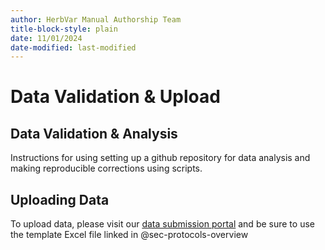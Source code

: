 ```yaml
---
author: HerbVar Manual Authorship Team
title-block-style: plain
date: 11/01/2024
date-modified: last-modified
---
```


# Data Validation & Upload {#sec-data-workflow}

## Data Validation & Analysis {#sec-data-validation}

Instructions for using setting up a github repository for data analysis and making reproducible corrections using scripts. 


## Uploading Data {#sec-uploading_data} 

To upload data, please visit our [data submission portal](https://herbvar.shinyapps.io/data_portal_actual/) and be sure to use the template Excel file linked in @sec-protocols-overview
